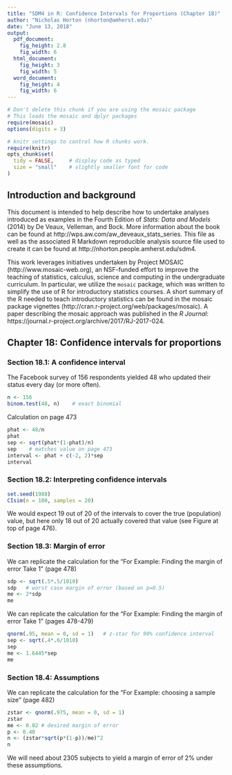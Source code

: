```yaml
---
title: "SDM4 in R: Confidence Intervals for Proportions (Chapter 18)"
author: "Nicholas Horton (nhorton@amherst.edu)"
date: "June 13, 2018"
output: 
  pdf_document:
    fig_height: 2.8
    fig_width: 6
  html_document:
    fig_height: 3
    fig_width: 5
  word_document:
    fig_height: 4
    fig_width: 6
---
```



```r
# Don't delete this chunk if you are using the mosaic package
# This loads the mosaic and dplyr packages
require(mosaic)
options(digits = 3)
```

```r
# knitr settings to control how R chunks work.
require(knitr)
opts_chunk$set(
  tidy = FALSE,     # display code as typed
  size = "small"    # slightly smaller font for code
)
```

## Introduction and background 

This document is intended to help describe how to undertake analyses introduced 
as examples in the Fourth Edition of *Stats: Data and Models* (2014) by De Veaux, Velleman, and Bock.
More information about the book can be found at http://wps.aw.com/aw_deveaux_stats_series.  This
file as well as the associated R Markdown reproducible analysis source file used to create it can be found at http://nhorton.people.amherst.edu/sdm4.

This work leverages initiatives undertaken by Project MOSAIC (http://www.mosaic-web.org), an NSF-funded effort to improve the teaching of statistics, calculus, science and computing in the undergraduate curriculum. In particular, we utilize the `mosaic` package, which was written to simplify the use of R for introductory statistics courses. A short summary of the R needed to teach introductory statistics can be found in the mosaic package vignettes (http://cran.r-project.org/web/packages/mosaic).
A paper describing the mosaic approach was published in the *R Journal*: https://journal.r-project.org/archive/2017/RJ-2017-024.

## Chapter 18: Confidence intervals for proportions

### Section 18.1: A confidence interval

The Facebook survey of 156 respondents yielded 48 who updated their status every day (or more often).

```r
n <- 156
binom.test(48, n)    # exact binomial
```

Calculation on page 473
```r
phat <- 48/n
phat
sep <- sqrt(phat*(1-phat)/n)
sep    # matches value on page 473
interval <- phat + c(-2, 2)*sep
interval
```

### Section 18.2: Interpreting confidence intervals

```r
set.seed(1988)
CIsim(n = 100, samples = 20)
```

We would expect 19 out of 20 of the intervals to cover the true (population) value, but here only 18 out of 20 actually covered that value (see Figure at top of page 476).

### Section 18.3: Margin of error

We can replicate the calculation for the "For Example: Finding the margin of error Take 1" (page 478)

```r
sdp <- sqrt(.5*.5/1010)
sdp   # worst case margin of error (based on p=0.5)
me <- 2*sdp
me
```

We can replicate the calculation for the "For Example: Finding the margin of error Take 1" (pages 478-479)

```r
qnorm(.95, mean = 0, sd = 1)   # z-star for 90% confidence interval
sep <- sqrt(.4*.6/1010)
sep
me <- 1.6445*sep
me
```

### Section 18.4: Assumptions

We can replicate the calculation for the "For Example: choosing a sample size" (page 482)

```r
zstar <- qnorm(.975, mean = 0, sd = 1)
zstar
me <- 0.02 # desired margin of error
p <- 0.40
n <- (zstar*sqrt(p*(1-p))/me)^2
n
```

We will need about 2305 subjects to yield a margin of error of 2% under these assumptions.



